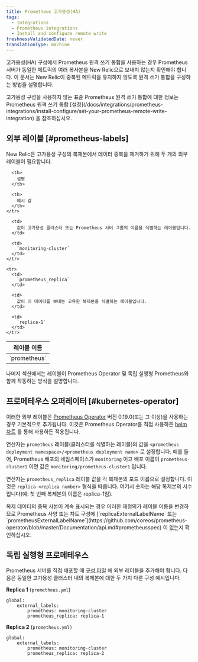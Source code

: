 ```yaml
---
title: Prometheus 고가용성(HA)
tags:
  - Integrations
  - Prometheus integrations
  - Install and configure remote write
freshnessValidatedDate: never
translationType: machine
---
```


고가용성(HA) 구성에서 Prometheus 원격 쓰기 통합을 사용하는 경우 Prometheus 서버가 동일한 메트릭의 여러 복사본을 New Relic으로 보내지 않는지 확인해야 합니다. 이 문서는 New Relic이 중복된 메트릭을 유지하지 않도록 원격 쓰기 통합을 구성하는 방법을 설명합니다.

<Callout variant="tip">
  고가용성 구성을 사용하지 않는 표준 Prometheus 원격 쓰기 통합에 대한 정보는 Prometheus 원격 쓰기 통합 [설정](/docs/integrations/prometheus-integrations/install-configure/set-your-prometheus-remote-write-integration) 을 참조하십시오.
</Callout>

## 외부 레이블 [#prometheus-labels]

New Relic은 고가용성 구성의 복제본에서 데이터 중복을 제거하기 위해 두 개의 외부 레이블이 필요합니다.

<table>
  <thead>
    <tr>
      <th>
        레이블 이름
      </th>

      <th>
        설명
      </th>

      <th>
        예시 값
      </th>
    </tr>
  </thead>

  <tbody>
    <tr>
      <td>
        `prometheus`
      </td>

      <td>
        값이 고가용성 클러스터 또는 Prometheus 서버 그룹의 이름을 식별하는 레이블입니다.
      </td>

      <td>
        `monitoring-cluster`
      </td>
    </tr>

    <tr>
      <td>
        `prometheus_replica`
      </td>

      <td>
        값이 이 데이터를 보내는 고유한 복제본을 식별하는 레이블입니다.
      </td>

      <td>
        `replica-1`
      </td>
    </tr>
  </tbody>
</table>

나머지 섹션에서는 레이블이 Prometheus Operator 및 독립 실행형 Prometheus와 함께 작동하는 방식을 설명합니다.

## 프로메테우스 오퍼레이터 [#kubernetes-operator]

이러한 외부 레이블은 [Prometheus Operator](https://github.com/coreos/prometheus-operator) 버전 0.19.0(또는 그 이상)을 사용하는 경우 기본적으로 추가됩니다. 이것은 Prometheus Operator를 직접 사용하든 [helm 차트](https://hub.helm.sh/charts/stable/prometheus-operator) 를 통해 사용하든 적용됩니다.

연산자는 `prometheus` 레이블(클러스터를 식별하는 레이블)의 값을 `<prometheus deployment namespace>/<prometheus deployment name>` 로 설정합니다. 예를 들어, Prometheus 배포의 네임스페이스가 `monitoring` 이고 배포 이름이 `prometheus-cluster1` 이면 값은 `monitoring/prometheus-cluster1` 입니다.

연산자는 `prometheus_replica` 레이블 값을 각 복제본의 포드 이름으로 설정합니다. 이것은 `replica-<replica number>` 형식을 따릅니다. 여기서 숫자는 해당 복제본의 서수입니다(예: 첫 번째 복제본의 이름은 replica-1임).

<Callout variant="tip">
  복제 데이터의 중복 사본이 계속 표시되는 경우 이러한 재정의가 레이블 이름을 변경하므로 Prometheus 사양 또는 차트 구성에 [`replicaExternalLabelName` 또는 `prometheusExternalLabelName`](https://github.com/coreos/prometheus-operator/blob/master/Documentation/api.md#prometheusspec) 이 없는지 확인하십시오.
</Callout>

## 독립 실행형 프로메테우스

Prometheus 서버를 직접 배포할 때 [구성 파일](https://prometheus.io/docs/prometheus/latest/configuration/configuration/) 에 외부 레이블을 추가해야 합니다. 다음은 동일한 고가용성 클러스터 내의 복제본에 대한 두 가지 다른 구성 예시입니다.

<DNT>**Replica 1**</DNT> (`prometheus.yml`)

```
global:
	external_labels:
		prometheus: monitoring-cluster
		prometheus_replica: replica-1
```

<DNT>**Replica 2**</DNT> (`prometheus.yml)`

```
global:
	external_labels:
		prometheus: monitoring-cluster
		prometheus_replica: replica-2
```